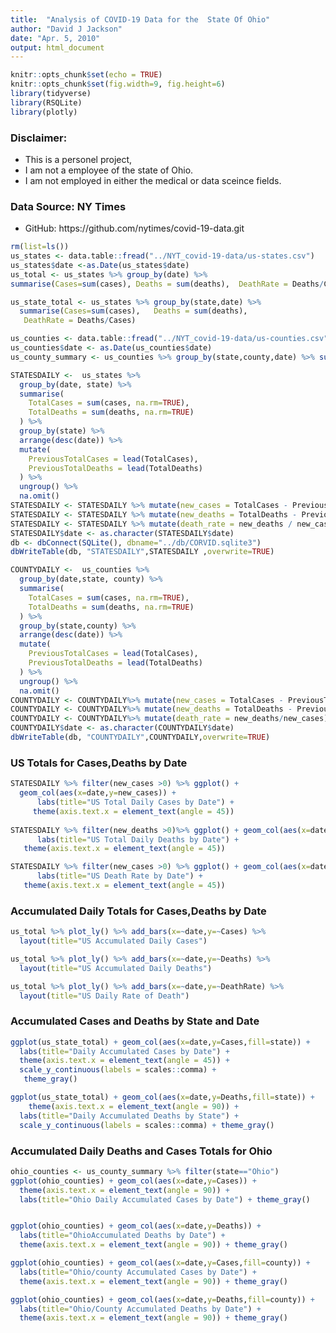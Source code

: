 ```yaml
---
title:  "Analysis of COVID-19 Data for the  State Of Ohio"
author: "David J Jackson"
date: "Apr. 5, 2010"
output: html_document
---
```


```r
knitr::opts_chunk$set(echo = TRUE)
knitr::opts_chunk$set(fig.width=9, fig.height=6)
library(tidyverse)
library(RSQLite)
library(plotly)
```

### Disclaimer:
* This is a personel project, 
* I am not a employee of the state of Ohio. 
* I am not employed in either the medical or data sceince fields.

### Data Source: NY Times
* GitHub: https://github.com/nytimes/covid-19-data.git


```r
rm(list=ls())
us_states <- data.table::fread("../NYT_covid-19-data/us-states.csv")
us_states$date <-as.Date(us_states$date)
us_total <- us_states %>% group_by(date) %>% 
summarise(Cases=sum(cases), Deaths = sum(deaths),  DeathRate = Deaths/Cases)

us_state_total <- us_states %>% group_by(state,date) %>% 
  summarise(Cases=sum(cases),   Deaths = sum(deaths),                               
   DeathRate = Deaths/Cases)

```
```r
us_counties <- data.table::fread("../NYT_covid-19-data/us-counties.csv")
us_counties$date <- as.Date(us_counties$date)
us_county_summary <- us_counties %>% group_by(state,county,date) %>% summarise(Cases=sum(cases),Deaths = sum(deaths),DeathRate = Deaths/Cases)

```
```r
STATESDAILY <-  us_states %>% 
  group_by(date, state) %>%
  summarise(
    TotalCases = sum(cases, na.rm=TRUE),
    TotalDeaths = sum(deaths, na.rm=TRUE)
  ) %>%
  group_by(state) %>%
  arrange(desc(date)) %>%
  mutate(
    PreviousTotalCases = lead(TotalCases),
    PreviousTotalDeaths = lead(TotalDeaths)
  ) %>%
  ungroup() %>%
  na.omit()
STATESDAILY <- STATESDAILY %>% mutate(new_cases = TotalCases - PreviousTotalCases)
STATESDAILY <- STATESDAILY %>% mutate(new_deaths = TotalDeaths - PreviousTotalDeaths)
STATESDAILY <- STATESDAILY %>% mutate(death_rate = new_deaths / new_cases)
STATESDAILY$date <- as.character(STATESDAILY$date)
db <- dbConnect(SQLite(), dbname="../db/CORVID.sqlite3")
dbWriteTable(db, "STATESDAILY",STATESDAILY ,overwrite=TRUE)
```

```r
COUNTYDAILY <-  us_counties %>% 
  group_by(date,state, county) %>%
  summarise(
    TotalCases = sum(cases, na.rm=TRUE),
    TotalDeaths = sum(deaths, na.rm=TRUE)
  ) %>%
  group_by(state,county) %>%
  arrange(desc(date)) %>%
  mutate(
    PreviousTotalCases = lead(TotalCases),
    PreviousTotalDeaths = lead(TotalDeaths)
  ) %>%
  ungroup() %>%
  na.omit()
COUNTYDAILY <- COUNTYDAILY%>% mutate(new_cases = TotalCases - PreviousTotalCases)
COUNTYDAILY <- COUNTYDAILY%>% mutate(new_deaths = TotalDeaths - PreviousTotalDeaths)
COUNTYDAILY <- COUNTYDAILY%>% mutate(death_rate = new_deaths/new_cases)
COUNTYDAILY$date <- as.character(COUNTYDAILY$date)
dbWriteTable(db, "COUNTYDAILY",COUNTYDAILY,overwrite=TRUE)
```

###  US Totals for Cases,Deaths  by Date


```r
STATESDAILY %>% filter(new_cases >0) %>% ggplot() + 
  geom_col(aes(x=date,y=new_cases)) +
      labs(title="US Total Daily Cases by Date") +
     theme(axis.text.x = element_text(angle = 45)) 
    
STATESDAILY %>% filter(new_deaths >0)%>% ggplot() + geom_col(aes(x=date,y=new_deaths)) +
      labs(title="US Total Daily Deaths by Date") +
   theme(axis.text.x = element_text(angle = 45))

STATESDAILY %>% filter(new_cases >0) %>% ggplot() + geom_col(aes(x=date,y=death_rate)) +
      labs(title="US Death Rate by Date") +
   theme(axis.text.x = element_text(angle = 45))

```

### Accumulated Daily Totals for Cases,Deaths  by Date

```r
us_total %>% plot_ly() %>% add_bars(x=~date,y=~Cases) %>%
  layout(title="US Accumulated Daily Cases")

us_total %>% plot_ly() %>% add_bars(x=~date,y=~Deaths) %>%
  layout(title="US Accumulated Daily Deaths")

us_total %>% plot_ly() %>% add_bars(x=~date,y=~DeathRate) %>%
  layout(title="US Daily Rate of Death")
```

### Accumulated  Cases and Deaths by State and Date

```r


ggplot(us_state_total) + geom_col(aes(x=date,y=Cases,fill=state)) +
  labs(title="Daily Accumulated Cases by Date") +
  theme(axis.text.x = element_text(angle = 45)) +
  scale_y_continuous(labels = scales::comma) +
   theme_gray()

ggplot(us_state_total) + geom_col(aes(x=date,y=Deaths,fill=state)) +
    theme(axis.text.x = element_text(angle = 90)) +
  labs(title="Daily Accumulated Deaths by State") +
  scale_y_continuous(labels = scales::comma) + theme_gray()


```

### Accumulated Daily  Deaths and Cases Totals for   Ohio

```r

ohio_counties <- us_county_summary %>% filter(state=="Ohio")
ggplot(ohio_counties) + geom_col(aes(x=date,y=Cases)) +
  theme(axis.text.x = element_text(angle = 90)) +
  labs(title="Ohio Daily Accumulated Cases by Date") + theme_gray()


ggplot(ohio_counties) + geom_col(aes(x=date,y=Deaths)) +
  labs(title="OhioAccumulated Deaths by Date") +
  theme(axis.text.x = element_text(angle = 90)) + theme_gray()

```
```r
ggplot(ohio_counties) + geom_col(aes(x=date,y=Cases,fill=county)) +
  labs(title="Ohio/county Accumulated Cases by Date") +
  theme(axis.text.x = element_text(angle = 90)) + theme_gray()

ggplot(ohio_counties) + geom_col(aes(x=date,y=Deaths,fill=county)) +
  labs(title="Ohio/County Accumulated Deaths by Date") +
  theme(axis.text.x = element_text(angle = 90)) + theme_gray()

```
